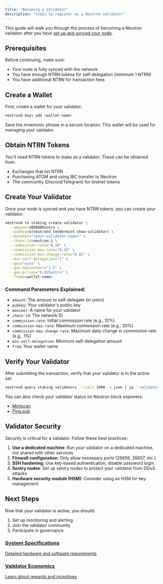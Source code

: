 ```yaml
---
title: "Becoming a Validator"
description: "Steps to register as a Neutron validator"
---
```


This guide will walk you through the process of becoming a Neutron validator after you have [set up and synced your node](/validators/running-a-node).

## Prerequisites

Before continuing, make sure:

- Your node is fully synced with the network
- You have enough NTRN tokens for self-delegation (minimum 1 NTRN)
- You have additional NTRN for transaction fees

## Create a Wallet

First, create a wallet for your validator:

```bash
neutrond keys add <wallet-name>
```

Save the mnemonic phrase in a secure location. This wallet will be used for managing your validator.

## Obtain NTRN Tokens

You'll need NTRN tokens to stake as a validator. These can be obtained from:

- Exchanges that list NTRN
- Purchasing ATOM and using IBC transfer to Neutron
- The community (Discord/Telegram) for testnet tokens

## Create Your Validator

Once your node is synced and you have NTRN tokens, you can create your validator:

```bash
neutrond tx staking create-validator \
  --amount=1000000untrn \
  --pubkey=$(neutrond tendermint show-validator) \
  --moniker="<your-validator-name>" \
  --chain-id=neutron-1 \
  --commission-rate="0.10" \
  --commission-max-rate="0.20" \
  --commission-max-change-rate="0.01" \
  --min-self-delegation="1" \
  --gas="auto" \
  --gas-adjustment="1.5" \
  --gas-prices="0.025untrn" \
  --from=<wallet-name>
```

### Command Parameters Explained:

- `amount`: The amount to self-delegate (in untrn)
- `pubkey`: Your validator's public key
- `moniker`: A name for your validator
- `chain-id`: The network ID
- `commission-rate`: Initial commission rate (e.g., 10%)
- `commission-max-rate`: Maximum commission rate (e.g., 20%)
- `commission-max-change-rate`: Maximum daily change in commission rate (e.g., 1%)
- `min-self-delegation`: Minimum self-delegation amount
- `from`: Your wallet name

## Verify Your Validator

After submitting the transaction, verify that your validator is in the active set:

```bash
neutrond query staking validators --limit 1000 -o json | jq '.validators[] | select(.description.moniker=="<your-validator-name>")'
```

You can also check your validator status on Neutron block explorers:

- [Mintscan](https://www.mintscan.io/neutron)
- [Ping.pub](https://ping.pub/neutron)

## Validator Security

Security is critical for a validator. Follow these best practices:

1. **Use a dedicated machine**: Run your validator on a dedicated machine, not shared with other services
2. **Firewall configuration**: Only allow necessary ports (26656, 26657, etc.)
3. **SSH hardening**: Use key-based authentication, disable password login
4. **Sentry nodes**: Set up sentry nodes to protect your validator from DDoS attacks
5. **Hardware security module (HSM)**: Consider using an HSM for key management

## Next Steps

Now that your validator is active, you should:

1. Set up monitoring and alerting
2. Join the validator community
3. Participate in governance

<div className="grid grid-cols-1 md:grid-cols-2 gap-4 mt-8">
  <a className="card" href="/validators/technical/system-specs">
    <h3>System Specifications</h3>
    <p>Detailed hardware and software requirements</p>
  </a>
  
  <a className="card" href="/validators/economics/validator-incentives">
    <h3>Validator Economics</h3>
    <p>Learn about rewards and incentives</p>
  </a>
</div> 